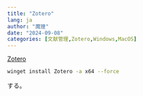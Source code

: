 ```yaml
---
title: "Zotero"
lang: ja
author: "魔狸"
date: "2024-09-08"
categories: [文献管理,Zotero,Windows,MacOS]
---
```

[Zotero](https://www.zotero.org/)

```bash
winget install Zotero -a x64 --force
```
する。
